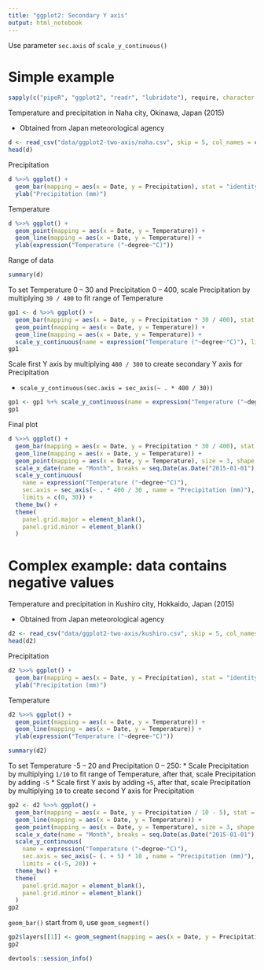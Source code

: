 ```yaml
---
title: "ggplot2: Secondary Y axis"
output: html_notebook
---
```


Use parameter `sec.axis` of `scale_y_continuous()`

# Simple example
```r
sapply(c("pipeR", "ggplot2", "readr", "lubridate"), require, character.only = TRUE)
```
Temperature and precipitation in Naha city, Okinawa, Japan (2015)

* Obtained from Japan meteorological agency
```r
d <- read_csv("data/ggplot2-two-axis/naha.csv", skip = 5, col_names = c("Date", "Temperature", "Precipitation"), col_types = cols(col_date(format = "%Y/%m"), "d", "_", "_", "d", "_", "_", "_"), locale = locale(encoding = "SJIS"))
head(d)
```
Precipitation
```r
d %>>% ggplot() + 
  geom_bar(mapping = aes(x = Date, y = Precipitation), stat = "identity") + 
  ylab("Precipitation (mm)")
```
Temperature
```r
d %>>% ggplot() + 
  geom_point(mapping = aes(x = Date, y = Temperature)) + 
  geom_line(mapping = aes(x = Date, y = Temperature)) + 
  ylab(expression("Temperature ("~degree~"C)"))
```
Range of data
```r
summary(d)
```
To set Temperature 0 -- 30 and Precipitation 0 -- 400, scale Precipitation by multiplying `30 / 400` to fit range of Temperature

```r
gp1 <- d %>>% ggplot() + 
  geom_bar(mapping = aes(x = Date, y = Precipitation * 30 / 400), stat = "identity") + 
  geom_point(mapping = aes(x = Date, y = Temperature)) + 
  geom_line(mapping = aes(x = Date, y = Temperature)) + 
  scale_y_continuous(name = expression("Temperature ("~degree~"C)"), limits = c(0, 30))
gp1
```

Scale first Y axis by multiplying `400 / 300` to create secondary Y axis for Precipitation

* `scale_y_continuous(sec.axis = sec_axis(~ . * 400 / 30)) `

```r
gp1 <- gp1 %+% scale_y_continuous(name = expression("Temperature ("~degree~"C)"), sec.axis = sec_axis(~ . * 400 / 30 , name = "Precipitation (mm)"), limits = c(0, 30))
gp1
```

Final plot
```r
d %>>% ggplot() + 
  geom_bar(mapping = aes(x = Date, y = Precipitation * 30 / 400), stat = "identity", colour = gray(0.5), fill = gray(0.5)) + 
  geom_line(mapping = aes(x = Date, y = Temperature)) + 
  geom_point(mapping = aes(x = Date, y = Temperature), size = 3, shape = 21, fill = "white") + 
  scale_x_date(name = "Month", breaks = seq.Date(as.Date("2015-01-01"), as.Date("2015-12-31"), by = "1 month"), labels = function(date){return(month(date, label = TRUE))}) + 
  scale_y_continuous(
    name = expression("Temperature ("~degree~"C)"), 
    sec.axis = sec_axis(~ . * 400 / 30 , name = "Precipitation (mm)"), 
    limits = c(0, 30)) + 
  theme_bw() + 
  theme(
    panel.grid.major = element_blank(), 
    panel.grid.minor = element_blank()
  )
```

# Complex example: data contains negative values
Temperature and precipitation in Kushiro city, Hokkaido, Japan (2015)

* Obtained from Japan meteorological agency

```r
d2 <- read_csv("data/ggplot2-two-axis/kushiro.csv", skip = 5, col_names = c("Date", "Temperature", "Precipitation"), col_types = cols(col_date(format = "%Y/%m"), "d", "_", "_", "d", "_", "_", "_"), locale = locale(encoding = "SJIS"))
head(d2)
```
Precipitation
```r
d2 %>>% ggplot() + 
  geom_bar(mapping = aes(x = Date, y = Precipitation), stat = "identity") + 
  ylab("Precipitation (mm)")
```
Temperature
```r
d2 %>>% ggplot() + 
  geom_point(mapping = aes(x = Date, y = Temperature)) + 
  geom_line(mapping = aes(x = Date, y = Temperature)) + 
  ylab(expression("Temperature ("~degree~"C)"))
```

```r
summary(d2)
```

To set Temperature -5 -- 20 and Precipitation 0 -- 250: 
* Scale Precipitation by multiplying `1/10` to fit range of Temperature, after that, scale Precipitation by adding `-5`
* Scale first Y axis by adding `+5`, after that, scale Precipitation by multiplying `10` to create second Y axis for Precipitation

```r
gp2 <- d2 %>>% ggplot() + 
  geom_bar(mapping = aes(x = Date, y = Precipitation / 10 - 5), stat = "identity", colour = gray(0.5), fill = gray(0.5)) + 
  geom_line(mapping = aes(x = Date, y = Temperature)) + 
  geom_point(mapping = aes(x = Date, y = Temperature), size = 3, shape = 21, fill = "white") + 
  scale_x_date(name = "Month", breaks = seq.Date(as.Date("2015-01-01"), as.Date("2015-12-31"), by = "1 month"), labels = function(date){return(month(date, label = TRUE))}) + 
  scale_y_continuous(
    name = expression("Temperature ("~degree~"C)"), 
    sec.axis = sec_axis(~ (. + 5) * 10 , name = "Precipitation (mm)"), 
    limits = c(-5, 20)) + 
  theme_bw() + 
  theme(
    panel.grid.major = element_blank(), 
    panel.grid.minor = element_blank()
  )
gp2
```

`geom_bar()` start from `0`, use `geom_segment()`

```r
gp2$layers[[1]] <- geom_segment(mapping = aes(x = Date, y = Precipitation / 10 - 5, xend = Date, yend = -5), size = 11, lineend = "butt", colour = gray(0.5))
gp2
```

```r
devtools::session_info()
```